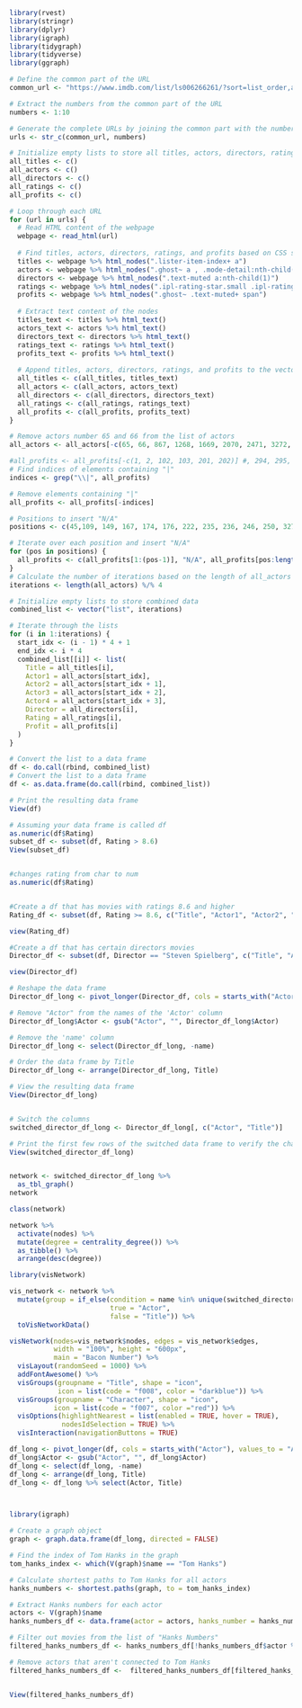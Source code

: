 ```r
library(rvest)
library(stringr)
library(dplyr)
library(igraph)
library(tidygraph)
library(tidyverse)
library(ggraph)

# Define the common part of the URL
common_url <- "https://www.imdb.com/list/ls006266261/?sort=list_order,asc&st_dt=&mode=detail&page="

# Extract the numbers from the common part of the URL
numbers <- 1:10

# Generate the complete URLs by joining the common part with the numbers
urls <- str_c(common_url, numbers)

# Initialize empty lists to store all titles, actors, directors, ratings, and profits
all_titles <- c()
all_actors <- c()
all_directors <- c()
all_ratings <- c()
all_profits <- c()

# Loop through each URL
for (url in urls) {
  # Read HTML content of the webpage
  webpage <- read_html(url)
  
  # Find titles, actors, directors, ratings, and profits based on CSS selectors
  titles <- webpage %>% html_nodes(".lister-item-index+ a")
  actors <- webpage %>% html_nodes(".ghost~ a , .mode-detail:nth-child(17) .text-small a")
  directors <- webpage %>% html_nodes(".text-muted a:nth-child(1)")
  ratings <- webpage %>% html_nodes(".ipl-rating-star.small .ipl-rating-star__rating")
  profits <- webpage %>% html_nodes(".ghost~ .text-muted+ span")
  
  # Extract text content of the nodes
  titles_text <- titles %>% html_text()
  actors_text <- actors %>% html_text()
  directors_text <- directors %>% html_text()
  ratings_text <- ratings %>% html_text()
  profits_text <- profits %>% html_text()
  
  # Append titles, actors, directors, ratings, and profits to the vectors
  all_titles <- c(all_titles, titles_text)
  all_actors <- c(all_actors, actors_text)
  all_directors <- c(all_directors, directors_text)
  all_ratings <- c(all_ratings, ratings_text)
  all_profits <- c(all_profits, profits_text)
}

# Remove actors number 65 and 66 from the list of actors
all_actors <- all_actors[-c(65, 66, 867, 1268, 1669, 2070, 2471, 3272, 3673)]

#all_profits <- all_profits[-c(1, 2, 102, 103, 201, 202)] #, 294, 295, 390, 391, 480, 481, 577, 578, 671, 672, 761, 762, 859, 860)]
# Find indices of elements containing "|"
indices <- grep("\\|", all_profits)

# Remove elements containing "|"
all_profits <- all_profits[-indices]

# Positions to insert "N/A"
positions <- c(45,109, 149, 167, 174, 176, 222, 235, 236, 246, 250, 327, 334, 347, 378, 380, 397, 403, 405, 409, 423, 429, 438, 443, 451, 460, 466, 473, 494, 518, 556, 569, 588, 597, 601, 607, 610, 646, 657, 674, 680, 687, 732, 740, 757, 759, 767, 776, 778, 779, 790, 793, 794, 797, 802, 867, 874, 886, 908, 916, 946, 948, 980, 987, 992)

# Iterate over each position and insert "N/A"
for (pos in positions) {
  all_profits <- c(all_profits[1:(pos-1)], "N/A", all_profits[pos:length(all_profits)])
}
# Calculate the number of iterations based on the length of all_actors
iterations <- length(all_actors) %/% 4

# Initialize empty lists to store combined data
combined_list <- vector("list", iterations)

# Iterate through the lists
for (i in 1:iterations) {
  start_idx <- (i - 1) * 4 + 1
  end_idx <- i * 4
  combined_list[[i]] <- list(
    Title = all_titles[i],
    Actor1 = all_actors[start_idx],
    Actor2 = all_actors[start_idx + 1],
    Actor3 = all_actors[start_idx + 2],
    Actor4 = all_actors[start_idx + 3],
    Director = all_directors[i],
    Rating = all_ratings[i],
    Profit = all_profits[i]
  )
}

# Convert the list to a data frame
df <- do.call(rbind, combined_list)
# Convert the list to a data frame
df <- as.data.frame(do.call(rbind, combined_list))

# Print the resulting data frame
View(df)

# Assuming your data frame is called df
as.numeric(df$Rating)
subset_df <- subset(df, Rating > 8.6)
View(subset_df)


#changes rating from char to num
as.numeric(df$Rating)


#Create a df that has movies with ratings 8.6 and higher
Rating_df <- subset(df, Rating >= 8.6, c("Title", "Actor1", "Actor2", "Actor3", "Actor4"))

view(Rating_df)

#Create a df that has certain directors movies
Director_df <- subset(df, Director == "Steven Spielberg", c("Title", "Actor1", "Actor2", "Actor3", "Actor4"))

view(Director_df)

# Reshape the data frame
Director_df_long <- pivot_longer(Director_df, cols = starts_with("Actor"), values_to = "Actor")

# Remove "Actor" from the names of the 'Actor' column
Director_df_long$Actor <- gsub("Actor", "", Director_df_long$Actor)

# Remove the 'name' column
Director_df_long <- select(Director_df_long, -name)

# Order the data frame by Title
Director_df_long <- arrange(Director_df_long, Title)

# View the resulting data frame
View(Director_df_long)


# Switch the columns
switched_director_df_long <- Director_df_long[, c("Actor", "Title")]

# Print the first few rows of the switched data frame to verify the changes
View(switched_director_df_long)


network <- switched_director_df_long %>% 
  as_tbl_graph()
network

class(network)

network %>% 
  activate(nodes) %>%
  mutate(degree = centrality_degree()) %>%
  as_tibble() %>%
  arrange(desc(degree))

library(visNetwork)

vis_network <- network %>% 
  mutate(group = if_else(condition = name %in% unique(switched_director_df_long$Actor),
                         true = "Actor",
                         false = "Title")) %>%
  toVisNetworkData()

visNetwork(nodes=vis_network$nodes, edges = vis_network$edges,
           width = "100%", height = "600px",
           main = "Bacon Number") %>%
  visLayout(randomSeed = 1000) %>%
  addFontAwesome() %>%
  visGroups(groupname = "Title", shape = "icon",
            icon = list(code = "f008", color = "darkblue")) %>%
  visGroups(groupname = "Character", shape = "icon",
           icon = list(code = "f007", color ="red")) %>%
  visOptions(highlightNearest = list(enabled = TRUE, hover = TRUE),
             nodesIdSelection = TRUE) %>%
  visInteraction(navigationButtons = TRUE)

```

```r
df_long <- pivot_longer(df, cols = starts_with("Actor"), values_to = "Actor")
df_long$Actor <- gsub("Actor", "", df_long$Actor)
df_long <- select(df_long, -name)
df_long <- arrange(df_long, Title)
df_long <- df_long %>% select(Actor, Title)



library(igraph)

# Create a graph object
graph <- graph.data.frame(df_long, directed = FALSE)

# Find the index of Tom Hanks in the graph
tom_hanks_index <- which(V(graph)$name == "Tom Hanks")

# Calculate shortest paths to Tom Hanks for all actors
hanks_numbers <- shortest.paths(graph, to = tom_hanks_index)

# Extract Hanks numbers for each actor
actors <- V(graph)$name
hanks_numbers_df <- data.frame(actor = actors, hanks_number = hanks_numbers / 2)

# Filter out movies from the list of "Hanks Numbers"
filtered_hanks_numbers_df <- hanks_numbers_df[!hanks_numbers_df$actor %in% all_titles, ]

# Remove actors that aren't connected to Tom Hanks
filtered_hanks_numbers_df <-  filtered_hanks_numbers_df[filtered_hanks_numbers_df$Tom.Hanks != "Inf", ]


View(filtered_hanks_numbers_df)

```
